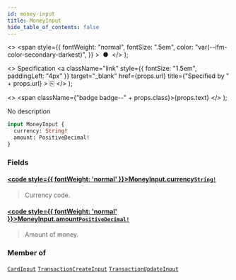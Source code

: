 ```yaml
---
id: money-input
title: MoneyInput
hide_table_of_contents: false
---
```


  <>
    <span
      style={{
        fontWeight: "normal",
        fontSize: ".5em",
        color: "var(--ifm-color-secondary-darkest)",
      }}
    >
      &nbsp;●&nbsp;
    </span>
  </>
);

  <>
    Specification
    <a
      className="link"
      style={{ fontSize: "1.5em", paddingLeft: "4px" }}
      target="\_blank"
      href={props.url}
      title={"Specified by " + props.url}
    >
      ⎘
    </a>
  </>
);

  <>
    <span className={"badge badge--" + props.class}>{props.text}</span>
  </>
);

No description

```graphql
input MoneyInput {
  currency: String!
  amount: PositiveDecimal!
}
```

### Fields

#### [<code style={{ fontWeight: 'normal' }}>MoneyInput.<b>currency</b></code>](#)<Bullet />[`String!`](../../api-reference/miscellaneous/scalars/string) <Badge class="secondary" text="non-null"/> <Badge class="secondary" text="scalar"/> <Badge class="secondary" text="miscellaneous"/>

> Currency code.

#### [<code style={{ fontWeight: 'normal' }}>MoneyInput.<b>amount</b></code>](#)<Bullet />[`PositiveDecimal!`](../../api-reference/miscellaneous/scalars/positive-decimal) <Badge class="secondary" text="non-null"/> <Badge class="secondary" text="scalar"/> <Badge class="secondary" text="miscellaneous"/>

> Amount of money.

### Member of

[`CardInput`](../../api-reference/miscellaneous/inputs/card-input) <Badge class="secondary" text="input"/><Bullet />[`TransactionCreateInput`](../../api-reference/payments/inputs/transaction-create-input) <Badge class="secondary" text="input"/><Bullet />[`TransactionUpdateInput`](../../api-reference/payments/inputs/transaction-update-input) <Badge class="secondary" text="input"/>
